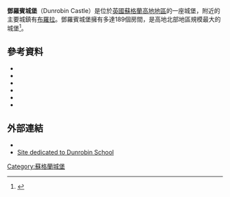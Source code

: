{{Infobox building
| name = Dunrobin Castle
| image = Dunrobin Castle -Sutherland -Scotland-26May2008 (2).jpg
| caption =城堡东面及花园
| location = 苏格兰[[戈尔斯皮|戈尔斯皮]]
| coordinates = 
| completion_date = 1845
| architect = [[查尔斯·巴里|查尔斯·巴里]]
| owner = Alastair Sutherland, 25th Earl of Sutherland
| cost =
| floor_area =
| map_type =
| map_caption = 
| altitude =
| building_type =
乡间别墅| architectural_style = [[法国文艺复兴|法国文艺复兴]]式建筑
| client = 萨瑟兰公爵
| height =
}}

'''鄧羅賓城堡'''（Dunrobin Castle）是位於[[英國|英國]][[蘇格蘭|蘇格蘭]][[蘇格蘭高地|高地地區]]的一座城堡，附近的主要城鎮有[[布羅拉|布羅拉]]。鄧羅賓城堡擁有多達189個房間，是高地北部地區規模最大的城堡<ref>{{cite web |url=http://www.dunrobincastle.co.uk/the-castle/ |title=The Castle |publisher=Dunrobin Castle |accessdate=18 January 2014 |archive-url=https://web.archive.org/web/20150709002851/http://www.dunrobincastle.co.uk/the-castle/ |archive-date=2015-07-09 |dead-url=yes }}</ref>。

==參考資料==
{{Reflist}}
* {{cite book |url=http://books.google.co.uk/books?id=vU5iQgAACAAJ |title=Castles of Scotland |first=Ian |last=Grimble |publisher=BBC Publications |year=1987 |isbn=9780563205180 |ref=harv |access-date=2015-07-08 |archive-date=2014-02-03 |archive-url=https://web.archive.org/web/20140203184808/http://books.google.co.uk/books?id=vU5iQgAACAAJ |dead-url=no }}
* {{cite book |url=http://books.google.co.uk/books?id=JVxIAQAAIAAJ |title=The work of Sir Robert Lorimer |last=Hussey |first=Christopher |publisher=Country Life |year=1931 |ref=harv |access-date=2015-07-08 |archive-date=2014-02-19 |archive-url=https://web.archive.org/web/20140219031614/http://books.google.co.uk/books?id=JVxIAQAAIAAJ |dead-url=no }}
* {{cite book |url=http://books.google.co.uk/books?id=tntOAAAAYAAJ |title=Scottish Gardens |last1=Lindsay |first1=Joyce |last2=Lindsay |first2=Maurice |year=1994 |publisher=Chambers |isbn=9780550200747 |ref=harv |access-date=2015-07-08 |archive-date=2014-02-19 |archive-url=https://web.archive.org/web/20140219031253/http://books.google.co.uk/books?id=tntOAAAAYAAJ |dead-url=no }}
* {{cite book |url=http://books.google.co.uk/books?id=yp0quIr2xH8C |title=Great Houses of Scotland |first1=Hugh |last1=Montgomery-Massingberd |first2=Christopher Simon |last2=Sykes |publisher=Laurence King Publishing |year=1997 |ref=harv |isbn=9781856691062 |access-date=2015-07-08 |archive-date=2014-02-19 |archive-url=https://web.archive.org/web/20140219031828/http://books.google.co.uk/books?id=yp0quIr2xH8C |dead-url=no }}
* {{cite book |url=http://books.google.co.uk/books?id=D54HAAAAQAAJ |title=Oliver and Boyd's Scottish tourist |year=1860 |first1=Thomas |last1=Oliver |first2=George |last2=Boyd |ref=harv |access-date=2015-07-08 |archive-date=2019-06-14 |archive-url=https://web.archive.org/web/20190614010206/https://books.google.co.uk/books?id=D54HAAAAQAAJ&hl=en |dead-url=no }}
* {{cite book |last=Sutherland |first=Colin |year=1997 |title=The Sutherlands: The Origins of the Clan Sutherland and their Place in Scotland's History |publisher=Lang Syne Publishers |isbn=185 217 085-9 |ref=harv}}
==外部連結==
{{Commons category|Dunrobin Castle}}
* {{Official website|http://www.dunrobincastle.co.uk/index.htm}}
* [https://web.archive.org/web/20151011180322/http://dunrobinschool.co.uk/ Site dedicated to Dunrobin School]
[[Category:蘇格蘭城堡|Category:蘇格蘭城堡]]